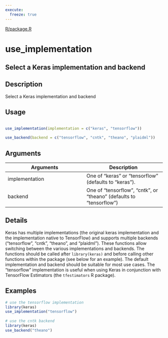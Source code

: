 ```yaml
---
execute:
  freeze: true
---
```


[R/package.R](https://github.com/rstudio/keras//blob/main/R/package.R#L64) 

# use_implementation

## Select a Keras implementation and backend

## Description
 Select a Keras implementation and backend 


## Usage
```r
 
use_implementation(implementation = c("keras", "tensorflow")) 
 
use_backend(backend = c("tensorflow", "cntk", "theano", "plaidml")) 
```

## Arguments
|Arguments|Description|
|---|---|
| implementation | One of "keras" or "tensorflow" (defaults to "keras"). |
| backend | One of "tensorflow", "cntk", or "theano" (defaults to "tensorflow") |

## Details
 Keras has multiple implementations (the original keras implementation and the implementation native to TensorFlow) and supports multiple backends ("tensorflow", "cntk", "theano", and "plaidml"). These functions allow switching between the various implementations and backends.  The functions should be called after `library(keras)` and before calling other functions within the package (see below for an example).  The default implementation and backend should be suitable for most use cases. The "tensorflow" implementation is useful when using Keras in conjunction with TensorFlow Estimators (the `tfestimators` R package). 




## Examples
```r
 
# use the tensorflow implementation 
library(keras) 
use_implementation("tensorflow") 
 
# use the cntk backend 
library(keras) 
use_backend("theano") 
 
 
```


